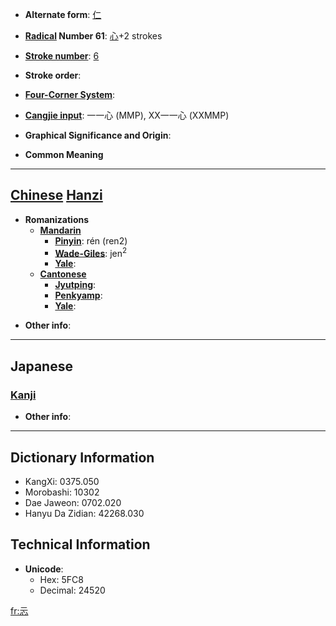 * '''Alternate form''': [[仁]]

* '''[[Wiktionary:Chinese radical index| Radical]] Number 61''': [[Wiktionary:Chinese radical index 心|心]]+2 strokes

* '''[[Wiktionary:Chinese total strokes index|Stroke number]]''': [[Wiktionary:Chinese total strokes index 6|6]]

* '''Stroke order''': 

* '''[[Wiktionary:Chinese four corner index|Four-Corner System]]''': 

* '''[[Wiktionary:Chinese Cangjie index|Cangjie input]]''': 一一心 (MMP), XX一一心 (XXMMP)

* '''Graphical Significance and Origin''': 

* '''Common Meaning'''

----

== [[Chinese]] [[Hanzi]] ==

* '''Romanizations'''
** '''[[Mandarin]]'''
*** '''[[Pinyin]]''': rén (ren2)
*** '''[[Wade-Giles]]''': jen<sup>2</sup>
*** '''[[Yale]]''': 
** '''[[Cantonese]]'''
*** '''[[Jyutping]]''':
*** '''[[Penkyamp]]''': 
*** '''[[Yale]]''': 

* '''Other info''': 

----

==Japanese==
===[[Kanji]]===
{{kanji|on readings=[[じん]] (jin), [[にん]] (nin)|kun readings=[[したしむ]] (shitashimu)}}

* '''Other info''':  

----

== Dictionary Information ==

* KangXi: 0375.050
* Morobashi: 10302
* Dae Jaweon: 0702.020
* Hanyu Da Zidian: 42268.030

== Technical Information ==

* '''Unicode''':
** Hex: 5FC8
** Decimal: 24520

[[fr:忈]]